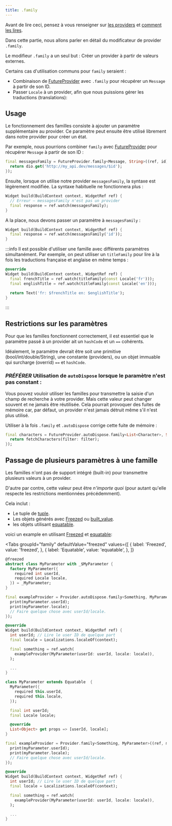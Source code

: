 ```yaml
---
title: .family
---
```



Avant de lire ceci, pensez à vous renseigner sur [les providers](/docs/concepts/providers)
et [comment les lires](/docs/concepts/reading).

Dans cette partie, nous allons parler en détail du modificateur de provider `.family`.

Le modifieur `.family` a un seul but : Créer un provider à partir de valeurs externes.

Certains cas d'utilisation communs pour `family` seraient :

- Combinaison de [FutureProvider] avec `.family` pour récupérer un `Message` à partir de son ID.
- Passer `Locale` à un provider, afin que nous puissions gérer les traductions (translations):

## Usage

Le fonctionnement des familles consiste à ajouter un paramètre supplémentaire au provider.
Ce paramètre peut ensuite être utilisé librement dans notre provider pour créer un état.

Par exemple, nous pourrions combiner `family` avec [FutureProvider] pour 
récupérer `Message` à partir de son ID :

```dart
final messagesFamily = FutureProvider.family<Message, String>((ref, id) async {
  return dio.get('http://my_api.dev/messages/$id');
});
```

Ensuite, lorsque on utilise notre provider `messagesFamily`, la syntaxe est légèrement modifiée. 
La syntaxe habituelle ne fonctionnera plus :

```dart
Widget build(BuildContext context, WidgetRef ref) {
  // Erreur – messagesFamily n'est pas un provider
  final response = ref.watch(messagesFamily);
}
```

A la place, nous devons passer un paramètre à `messagesFamily` :

```dart
Widget build(BuildContext context, WidgetRef ref) {
  final response = ref.watch(messagesFamily('id'));
}
```

:::info
Il est possible d'utiliser une famille avec différents paramètres simultanément.  Par exemple, on peut utiliser un `titleFamily` pour lire 
à la fois les traductions française et anglaise en même temps :

```dart
@override
Widget build(BuildContext context, WidgetRef ref) {
  final frenchTitle = ref.watch(titleFamily(const Locale('fr')));
  final englishTitle = ref.watch(titleFamily(const Locale('en')));

  return Text('fr: $frenchTitle en: $englishTitle');
}
```

:::

## Restrictions sur les paramètres


Pour que les familles fonctionnent correctement, il est essentiel que le paramètre 
passé à un provider ait un `hashCode` et un `==` cohérents.

Idéalement, le paramètre devrait être soit une primitive (bool/int/double/String), 
une constante (providers), ou un objet immuable qui surcharge (overrid) `==` et `hashCode`.

### _PRÉFÉRER_ Utilisation de `autoDispose` lorsque le paramètre n'est pas constant :


Vous pouvez vouloir utiliser les familles pour transmettre la saisie d'un champ de recherche à votre provider.
Mais cette valeur peut changer souvent et ne jamais être réutilisée.
Cela pourrait provoquer des fuites de mémoire car, par défaut, un provider n'est jamais détruit même s'il n'est plus utilisé.

Utiliser à la fois `.family` et `.autoDispose` corrige cette fuite de mémoire :

```dart
final characters = FutureProvider.autoDispose.family<List<Character>, String>((ref, filter) async {
  return fetchCharacters(filter: filter);
});
```

## Passage de plusieurs paramètres à une famille

Les familles n'ont pas de support intégré (built-in) pour transmettre plusieurs valeurs à un provider.

D'autre par contre, cette valeur peut être _n'importe quoi_ (pour autant 
qu'elle respecte les restrictions mentionnées précédemment).

Cela inclut :

- Le tuple de [tuple](http://pub.dev/packages/tuple).
- Les objets générés avec [Freezed] ou [built_value](https://pub.dev/packages/built_value).
- les objets utilisant [equatable](https://pub.dev/packages/equatable).

voici un example en utilisant [Freezed] et [equatable]:

<Tabs
  groupId="family"
  defaultValue="freezed"
  values={[
    { label: 'Freezed', value: 'freezed', },
    { label: 'Equatable', value: 'equatable', },
  ]}
>

<TabItem value="freezed">

```dart
@freezed
abstract class MyParameter with _$MyParameter {
  factory MyParameter({
    required int userId,
    required Locale locale,
  }) = _MyParameter;
}

final exampleProvider = Provider.autoDispose.family<Something, MyParameter>((ref, myParameter) {
  print(myParameter.userId);
  print(myParameter.locale);
  // Faire quelque chose avec userId/locale.
});

@override
Widget build(BuildContext context, WidgetRef ref) {
  int userId; // Lire le user ID de quelque part
  final locale = Localizations.localeOf(context);

  final something = ref.watch(
    exampleProvider(MyParameter(userId: userId, locale: locale)),
  );

  ...
}
```

</TabItem>
<TabItem value="equatable">

```dart
class MyParameter extends Equatable  {
  MyParameter({
    required this.userId,
    required this.locale,
  });

  final int userId;
  final Locale locale;

  @override
  List<Object> get props => [userId, locale];
}

final exampleProvider = Provider.family<Something, MyParameter>((ref, myParameter) {
  print(myParameter.userId);
  print(myParameter.locale);
  // Faire quelque chose avec userId/locale.
});

@override
Widget build(BuildContext context, WidgetRef ref) {
  int userId; // Lire le user ID de quelque part
  final locale = Localizations.localeOf(context);

  final something = ref.watch(
    exampleProvider(MyParameter(userId: userId, locale: locale)),
  );

  ...
}
```

</TabItem>
</Tabs>

[freezed]: https://pub.dev/packages/freezed
[provider]: https://pub.dev/documentation/riverpod/latest/riverpod/Provider-class.html
[equatable]: https://pub.dev/packages/equatable
[futureprovider]: https://pub.dev/documentation/riverpod/latest/riverpod/FutureProvider-class.html
